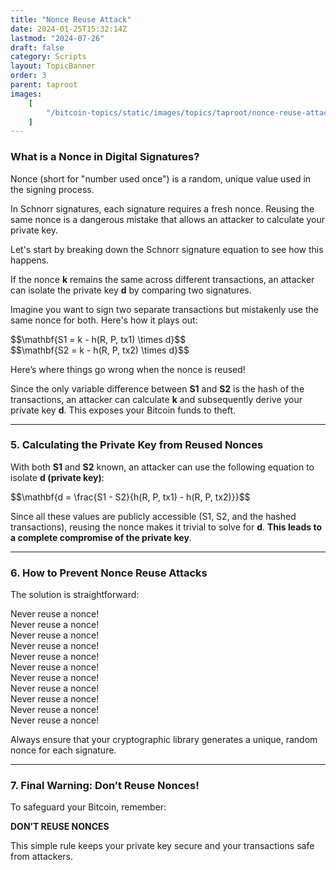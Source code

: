 ```yaml
---
title: "Nonce Reuse Attack"
date: 2024-01-25T15:32:14Z
lastmod: "2024-07-26"
draft: false
category: Scripts
layout: TopicBanner
order: 3
parent: taproot
images:
    [
        "/bitcoin-topics/static/images/topics/taproot/nonce-reuse-attack-thumbnail.png"
    ]
---
```


### What is a Nonce in Digital Signatures?

Nonce (short for "number used once") is a random, unique value used in the signing process.

In Schnorr signatures, each signature requires a fresh nonce. Reusing the same nonce is a dangerous mistake that allows an attacker to calculate your private key.

Let's start by breaking down the Schnorr signature equation to see how this happens.

<div className="dark:hidden">
    <SvgDisplay
        src="/bitcoin-topics/static/images/topics/taproot/nonce-reuse-attack-1-light.svg"
        height="auto"
    />
</div>
<div className="hidden dark:block">
    <SvgDisplay
        src="/bitcoin-topics/static/images/topics/taproot/nonce-reuse-attack-1.svg"
        height="auto"
    />
</div>

If the <span className="text-[#FF6262]">nonce **k**</span> remains the same across different transactions, an attacker can isolate the private key **d** by comparing two signatures.

Imagine you want to sign two separate transactions but mistakenly use the same nonce for both. Here's how it plays out:

<div className="dark:hidden">
    <SvgDisplay
        src="/bitcoin-topics/static/images/topics/taproot/nonce-reuse-attack-2-light.svg"
        height="auto"
    />
</div>
<div className="hidden dark:block">
    <SvgDisplay
        src="/bitcoin-topics/static/images/topics/taproot/nonce-reuse-attack-2.svg"
        height="auto"
    />
</div>

<div className="text-center my-4 text-orange-500">
  $$\mathbf{S1 = k - h(R, P, tx1) \times d}$$
</div>

<div className="text-center my-4 text-orange-500">
  $$\mathbf{S2 = k - h(R, P, tx2) \times d}$$
</div>

Here’s where things go wrong when the nonce is reused!

Since the only variable difference between **S1** and **S2** is the hash of the transactions, an attacker can calculate **k** and subsequently derive your private key **d**. This exposes your Bitcoin funds to theft.

---

### 5. Calculating the Private Key from Reused Nonces

With both **S1** and **S2** known, an attacker can use the following equation to isolate **d (private key)**:

<div className="text-center my-4 text-orange-500">
  $$\mathbf{d = \frac{S1 - S2}{h(R, P, tx1) - h(R, P, tx2)}}$$
</div>

Since all these values are publicly accessible (S1, S2, and the hashed transactions), reusing the nonce makes it trivial to solve for **d**. **This leads to a complete compromise of the private key**.

<div className="dark:hidden">
    <SvgDisplay
        src="/bitcoin-topics/static/images/topics/taproot/nonce-reuse-attack-3-light.svg"
        height="auto"
    />
</div>
<div className="hidden dark:block">
    <SvgDisplay
        src="/bitcoin-topics/static/images/topics/taproot/nonce-reuse-attack-3.svg"
        height="auto"
    />
</div>

---

### 6. How to Prevent Nonce Reuse Attacks

The solution is straightforward:

Never reuse a nonce!  
Never reuse a nonce!  
Never reuse a nonce!  
Never reuse a nonce!  
Never reuse a nonce!  
Never reuse a nonce!  
Never reuse a nonce!  
Never reuse a nonce!  
Never reuse a nonce!  
Never reuse a nonce!  
Never reuse a nonce!

Always ensure that your cryptographic library generates a unique, random nonce for each signature.

---

### 7. Final Warning: Don’t Reuse Nonces!

To safeguard your Bitcoin, remember:

**DON’T REUSE NONCES**

This simple rule keeps your private key secure and your transactions safe from attackers.
